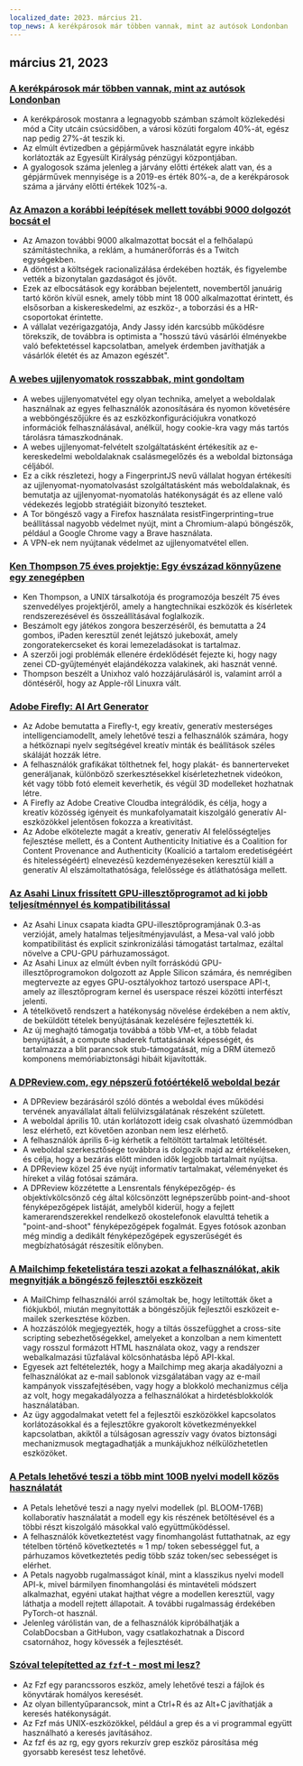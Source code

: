 ```yaml
---
localized_date: 2023. március 21.
top_news: A kerékpárosok már többen vannak, mint az autósok Londonban
---
```










<CallToAction />

<Steps>

## március 21, 2023

### [A kerékpárosok már többen vannak, mint az autósok Londonban](https://www.forbes.com/sites/carltonreid/2023/03/01/cyclists-now-outnumber-motorists-in-city-of-london/?ref=hackernewsgpt.com)

- A kerékpárosok mostanra a legnagyobb számban számolt közlekedési mód a City utcáin csúcsidőben, a városi közúti forgalom 40%-át, egész nap pedig 27%-át teszik ki.
- Az elmúlt évtizedben a gépjárművek használatát egyre inkább korlátozták az Egyesült Királyság pénzügyi központjában.
- A gyalogosok száma jelenleg a járvány előtti értékek alatt van, és a gépjárművek mennyisége is a 2019-es érték 80%-a, de a kerékpárosok száma a járvány előtti értékek 102%-a.

### [Az Amazon a korábbi leépítések mellett további 9000 dolgozót bocsát el](https://www.cnbc.com/2023/03/20/amazon-layoffs-company-to-cut-off-9000-more-workers.html?ref=hackernewsgpt.com)

- Az Amazon további 9000 alkalmazottat bocsát el a felhőalapú számítástechnika, a reklám, a humánerőforrás és a Twitch egységekben.
- A döntést a költségek racionalizálása érdekében hozták, és figyelembe vették a bizonytalan gazdaságot és jövőt.
- Ezek az elbocsátások egy korábban bejelentett, novembertől januárig tartó körön kívül esnek, amely több mint 18 000 alkalmazottat érintett, és elsősorban a kiskereskedelmi, az eszköz-, a toborzási és a HR-csoportokat érintette.
- A vállalat vezérigazgatója, Andy Jassy idén karcsúbb működésre törekszik, de továbbra is optimista a "hosszú távú vásárlói élményekbe való befektetéssel kapcsolatban, amelyek érdemben javíthatják a vásárlók életét és az Amazon egészét".

### [A webes ujjlenyomatok rosszabbak, mint gondoltam](https://www.bitestring.com/posts/2023-03-19-web-fingerprinting-is-worse-than-I-thought.html?ref=hackernewsgpt.com)

- A webes ujjlenyomatvétel egy olyan technika, amelyet a weboldalak használnak az egyes felhasználók azonosítására és nyomon követésére a webböngészőjükre és az eszközkonfigurációjukra vonatkozó információk felhasználásával, anélkül, hogy cookie-kra vagy más tartós tárolásra támaszkodnának.
- A webes ujjlenyomat-felvételt szolgáltatásként értékesítik az e-kereskedelmi weboldalaknak csalásmegelőzés és a weboldal biztonsága céljából.
- Ez a cikk részletezi, hogy a FingerprintJS nevű vállalat hogyan értékesíti az ujjlenyomat-nyomatolvasást szolgáltatásként más weboldalaknak, és bemutatja az ujjlenyomat-nyomatolás hatékonyságát és az ellene való védekezés legjobb stratégiáit bizonyító teszteket.
- A Tor böngésző vagy a Firefox használata resistFingerprinting=true beállítással nagyobb védelmet nyújt, mint a Chromium-alapú böngészők, például a Google Chrome vagy a Brave használata.
- A VPN-ek nem nyújtanak védelmet az ujjlenyomatvétel ellen.

### [Ken Thompson 75 éves projektje: Egy évszázad könnyűzene egy zenegépben](https://www.youtube.com/watch?v=kaandEt_pKw&ref=hackernewsgpt.com)

- Ken Thompson, a UNIX társalkotója és programozója beszélt 75 éves szenvedélyes projektjéről, amely a hangtechnikai eszközök és kísérletek rendszerezésével és összeállításával foglalkozik.
- Beszámolt egy játékos zongora beszerzéséről, és bemutatta a 24 gombos, iPaden keresztül zenét lejátszó jukeboxát, amely zongoratekercseket és korai lemezeladásokat is tartalmaz.
- A szerzői jogi problémák ellenére érdeklődését fejezte ki, hogy nagy zenei CD-gyűjteményét elajándékozza valakinek, aki hasznát venné.
- Thompson beszélt a Unixhoz való hozzájárulásáról is, valamint arról a döntéséről, hogy az Apple-ről Linuxra vált.

### [Adobe Firefly: AI Art Generator](https://www.adobe.com/sensei/generative-ai/firefly.html?ref=hackernewsgpt.com)

- Az Adobe bemutatta a Firefly-t, egy kreatív, generatív mesterséges intelligenciamodellt, amely lehetővé teszi a felhasználók számára, hogy a hétköznapi nyelv segítségével kreatív minták és beállítások széles skáláját hozzák létre.
- A felhasználók grafikákat tölthetnek fel, hogy plakát- és bannerterveket generáljanak, különböző szerkesztésekkel kísérletezhetnek videókon, két vagy több fotó elemeit keverhetik, és végül 3D modelleket hozhatnak létre.
- A Firefly az Adobe Creative Cloudba integrálódik, és célja, hogy a kreatív közösség igényeit és munkafolyamatait kiszolgáló generatív AI-eszközökkel jelentősen fokozza a kreativitást.
- Az Adobe elkötelezte magát a kreatív, generatív AI felelősségteljes fejlesztése mellett, és a Content Authenticity Initiative és a Coalition for Content Provenance and Authenticity (Koalíció a tartalom eredetiségéért és hitelességéért) elnevezésű kezdeményezéseken keresztül kiáll a generatív AI elszámoltathatósága, felelőssége és átláthatósága mellett.

### [Az Asahi Linux frissített GPU-illesztőprogramot ad ki jobb teljesítménnyel és kompatibilitással](https://asahilinux.org/2023/03/road-to-vulkan/?ref=hackernewsgpt.com)

- Az Asahi Linux csapata kiadta GPU-illesztőprogramjának 0.3-as verzióját, amely hatalmas teljesítményjavulást, a Mesa-val való jobb kompatibilitást és explicit szinkronizálási támogatást tartalmaz, ezáltal növelve a CPU-GPU párhuzamosságot.
- Az Asahi Linux az elmúlt évben nyílt forráskódú GPU-illesztőprogramokon dolgozott az Apple Silicon számára, és nemrégiben megtervezte az egyes GPU-osztályokhoz tartozó userspace API-t, amely az illesztőprogram kernel és userspace részei közötti interfészt jelenti.
- A tételkövető rendszert a hatékonyság növelése érdekében a nem aktív, de beküldött tételek benyújtásának kezelésére fejlesztették ki.
- Az új meghajtó támogatja továbbá a több VM-et, a több feladat benyújtását, a compute shaderek futtatásának képességét, és tartalmazza a blit parancsok stub-támogatását, míg a DRM ütemező komponens memóriabiztonsági hibáit kijavították.

### [A DPReview.com, egy népszerű fotóértékelő weboldal bezár](https://www.dpreview.com/news/5901145460/dpreview-com-to-close?ref=hackernewsgpt.com)

- A DPReview bezárásáról szóló döntés a weboldal éves működési tervének anyavállalat általi felülvizsgálatának részeként született.
- A weboldal április 10. után korlátozott ideig csak olvasható üzemmódban lesz elérhető, ezt követően azonban nem lesz elérhető.
- A felhasználók április 6-ig kérhetik a feltöltött tartalmak letöltését.
- A weboldal szerkesztősége továbbra is dolgozik majd az értékeléseken, és célja, hogy a bezárás előtt minden idők legjobb tartalmait nyújtsa.
- A DPReview közel 25 éve nyújt informatív tartalmakat, véleményeket és híreket a világ fotósai számára.
- A DPReview közzétette a Lensrentals fényképezőgép- és objektívkölcsönző cég által kölcsönzött legnépszerűbb point-and-shoot fényképezőgépek listáját, amelyből kiderül, hogy a fejlett kamerarendszerekkel rendelkező okostelefonok elavulttá tehetik a "point-and-shoot" fényképezőgépek fogalmát. Egyes fotósok azonban még mindig a dedikált fényképezőgépek egyszerűségét és megbízhatóságát részesítik előnyben.

### [A Mailchimp feketelistára teszi azokat a felhasználókat, akik megnyitják a böngésző fejlesztői eszközeit](http://news.ycombinator.com/item?id=35235732&ref=hackernewsgpt.com)

- A MailChimp felhasználói arról számoltak be, hogy letiltották őket a fiókjukból, miután megnyitották a böngészőjük fejlesztői eszközeit e-mailek szerkesztése közben.
- A hozzászólók megjegyezték, hogy a tiltás összefügghet a cross-site scripting sebezhetőségekkel, amelyeket a konzolban a nem kimentett vagy rosszul formázott HTML használata okoz, vagy a rendszer webalkalmazási tűzfalával kölcsönhatásba lépő API-kkal.
- Egyesek azt feltételezték, hogy a Mailchimp meg akarja akadályozni a felhasználókat az e-mail sablonok vizsgálatában vagy az e-mail kampányok visszafejtésében, vagy hogy a blokkoló mechanizmus célja az volt, hogy megakadályozza a felhasználókat a hirdetésblokkolók használatában.
- Az ügy aggodalmakat vetett fel a fejlesztői eszközökkel kapcsolatos korlátozásokkal és a fejlesztőkre gyakorolt következményekkel kapcsolatban, akiktől a túlságosan agresszív vagy óvatos biztonsági mechanizmusok megtagadhatják a munkájukhoz nélkülözhetetlen eszközöket.

### [A Petals lehetővé teszi a több mint 100B nyelvi modell közös használatát](https://petals.ml/?ref=hackernewsgpt.com)

- A Petals lehetővé teszi a nagy nyelvi modellek (pl. BLOOM-176B) kollaboratív használatát a modell egy kis részének betöltésével és a többi részt kiszolgáló másokkal való együttműködéssel.
- A felhasználók következtetést vagy finomhangolást futtathatnak, az egy tételben történő következtetés ≈ 1 mp/ token sebességgel fut, a párhuzamos következtetés pedig több száz token/sec sebességet is elérhet.
- A Petals nagyobb rugalmasságot kínál, mint a klasszikus nyelvi modell API-k, mivel bármilyen finomhangolási és mintavételi módszert alkalmazhat, egyéni utakat hajthat végre a modellen keresztül, vagy láthatja a modell rejtett állapotait. A további rugalmasság érdekében PyTorch-ot használ.
- Jelenleg várólistán van, de a felhasználók kipróbálhatják a ColabDocsban a GitHubon, vagy csatlakozhatnak a Discord csatornához, hogy kövessék a fejlesztését.

### [Szóval telepítetted az `fzf`-t - most mi lesz?](https://andrew-quinn.me/fzf/?ref=hackernewsgpt.com)

- Az Fzf egy parancssoros eszköz, amely lehetővé teszi a fájlok és könyvtárak homályos keresését.
- Az olyan billentyűparancsok, mint a Ctrl+R és az Alt+C javíthatják a keresés hatékonyságát.
- Az Fzf más UNIX-eszközökkel, például a grep és a vi programmal együtt használható a keresés javításához.
- Az fzf és az rg, egy gyors rekurzív grep eszköz párosítása még gyorsabb keresést tesz lehetővé.

</Steps>
